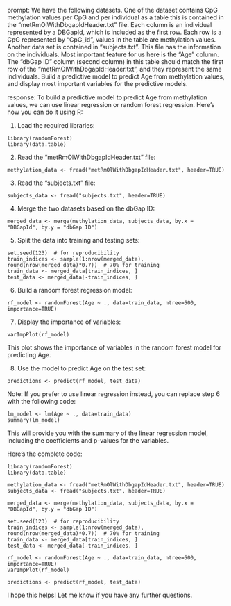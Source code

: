 prompt:
We have the following datasets. One of the dataset contains CpG methylation values per CpG and per individual as a table this is contained in the “metRmOlWithDbgapIdHeader.txt” file. Each column is an individual represented by a DBGapId, which is included as the first row. Each row is a CpG represented by "CpG_id", values in the table are methylation values. Another data set is contained in “subjects.txt”. This file has the information on the individuals. Most important feature for us here is the "Age" column. The "dbGap ID" column (second column) in this table should match the first row of the "metRmOlWithDbgapIdHeader.txt", and they represent the same individuals. Build a predictive model to predict Age from methylation values, and display most important variables for the predictive models. 

response:
To build a predictive model to predict Age from methylation values, we can use linear regression or random forest regression. Here's how you can do it using R:

1. Load the required libraries:

```
library(randomForest)
library(data.table)
```

2. Read the "metRmOlWithDbgapIdHeader.txt" file:

```
methylation_data <- fread("metRmOlWithDbgapIdHeader.txt", header=TRUE)
```

3. Read the "subjects.txt" file:

```
subjects_data <- fread("subjects.txt", header=TRUE)
```

4. Merge the two datasets based on the dbGap ID:

```
merged_data <- merge(methylation_data, subjects_data, by.x = "DBGapId", by.y = "dbGap ID")
```

5. Split the data into training and testing sets:

```
set.seed(123)  # for reproducibility
train_indices <- sample(1:nrow(merged_data), round(nrow(merged_data)*0.7))  # 70% for training
train_data <- merged_data[train_indices, ]
test_data <- merged_data[-train_indices, ]
```

6. Build a random forest regression model:

```
rf_model <- randomForest(Age ~ ., data=train_data, ntree=500, importance=TRUE)
```

7. Display the importance of variables:

```
varImpPlot(rf_model)
```

This plot shows the importance of variables in the random forest model for predicting Age.

8. Use the model to predict Age on the test set:

```
predictions <- predict(rf_model, test_data)
```

Note: If you prefer to use linear regression instead, you can replace step 6 with the following code:

```
lm_model <- lm(Age ~ ., data=train_data)
summary(lm_model)
```

This will provide you with the summary of the linear regression model, including the coefficients and p-values for the variables.

Here's the complete code:

```
library(randomForest)
library(data.table)

methylation_data <- fread("metRmOlWithDbgapIdHeader.txt", header=TRUE)
subjects_data <- fread("subjects.txt", header=TRUE)

merged_data <- merge(methylation_data, subjects_data, by.x = "DBGapId", by.y = "dbGap ID")

set.seed(123)  # for reproducibility
train_indices <- sample(1:nrow(merged_data), round(nrow(merged_data)*0.7))  # 70% for training
train_data <- merged_data[train_indices, ]
test_data <- merged_data[-train_indices, ]

rf_model <- randomForest(Age ~ ., data=train_data, ntree=500, importance=TRUE)
varImpPlot(rf_model)

predictions <- predict(rf_model, test_data)
```

I hope this helps! Let me know if you have any further questions.
